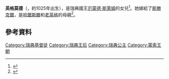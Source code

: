 '''英格莫德'''（{{lang-sv|Ingamoder}}，約1025年出生），是瑞典國王[[厄蒙德·斯萊姆|厄蒙德·斯萊姆]]的女兒<ref>{{Cite web |url=https://histfam.familysearch.org//getperson.php?personID=I25542&tree=EuropeRoyalNobleHous |title=Archived copy |access-date=2014-03-27 |archive-url=https://web.archive.org/web/20160415160131/https://histfam.familysearch.org//getperson.php?personID=I25542&tree=EuropeRoyalNobleHous |archive-date=2016-04-15  }}</ref>。她嫁給了[[斯滕克爾|斯滕克爾]]，是[[哈爾斯滕|哈爾斯滕]]和[[老英格|老英格]]的母親<ref>{{cite web |url=http://www.fmis.raa.se/cocoon/fornsok/search.html?tab=3&objektid=10187301130001 |title=object Dala 113:1 |publisher=[[Swedish_National_Heritage_Board|Swedish National Heritage Board]] |language=sv }}</ref>。

== 參考資料 ==
{{reflist}}
{{bio-stub}}

[[Category:瑞典基督徒|Category:瑞典基督徒]]
[[Category:瑞典王后|Category:瑞典王后]]
[[Category:瑞典公主|Category:瑞典公主]]
[[Category:蒙索王朝|Category:蒙索王朝]]